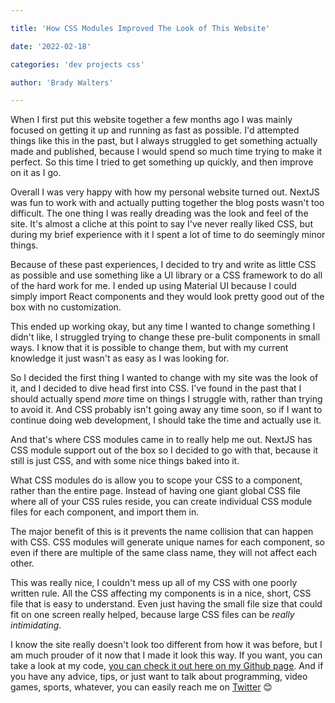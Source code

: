 ```yaml
---

title: 'How CSS Modules Improved The Look of This Website'

date: '2022-02-18'

categories: 'dev projects css'

author: 'Brady Walters'

---
```

When I first put this website together a few months ago I was mainly focused on getting it up and running as fast as possible. I'd attempted things like this in the past, but I always struggled to get something actually made and published, because I would spend so much time trying to make it perfect. So this time I tried to get something up quickly, and then improve on it as I go.

Overall I was very happy with how my personal website turned out. NextJS was fun to work with and actually putting together the blog posts wasn't too difficult. The one thing I was really dreading was the look and feel of the site. It's almost a cliche at this point to say I've never really liked CSS, but during my brief experience with it I spent a lot of time to do seemingly minor things.

Because of these past experiences, I decided to try and write as little CSS as possible and use something like a UI library or a CSS framework to do all of the hard work for me. I ended up using Material UI because I could simply import React components and they would look pretty good out of the box with no customization. 

This ended up working okay, but any time I wanted to change something I didn't like, I struggled trying to change these pre-bulit components in small ways. I know that it is possible to change them, but with my current knowledge it just wasn't as easy as I was looking for.

So I decided the first thing I wanted to change with my site was the look of it, and I decided to dive head first into CSS. I've found in the past that I should actually spend *more* time on things I struggle with, rather than trying to avoid it. And CSS probably isn't going away any time soon, so if I want to continue doing web development, I should take the time and actually use it.

And that's where CSS modules came in to really help me out. NextJS has CSS module support out of the box so I decided to go with that, because it still is just CSS, and with some nice things baked into it. 

What CSS modules do is allow you to scope your CSS to a component, rather than the entire page. Instead of having one giant global CSS file where all of your CSS rules reside, you can create individual CSS module files for each component, and import them in. 

The major benefit of this is it prevents the name collision that can happen with CSS. CSS modules will generate unique names for each component, so even if there are multiple of the same class name, they will not affect each other. 

This was really nice, I couldn't mess up all of my CSS with one poorly written rule. All the CSS affecting my components is in a nice, short, CSS file that is easy to understand. Even just having the small file size that could fit on one screen really helped, because large CSS files can be *really intimidating*.

I know the site really doesn't look too different from how it was before, but I am much prouder of it now that I made it look this way. If you want, you can take a look at my code, [you can check it out here on my Github page](https://github.com/BradyWalters/brady-walters). And if you have any advice, tips, or just want to talk about programming, video games, sports, whatever, you can easily reach me on [Twitter](https://twitter.com/bradywalters_) 😊